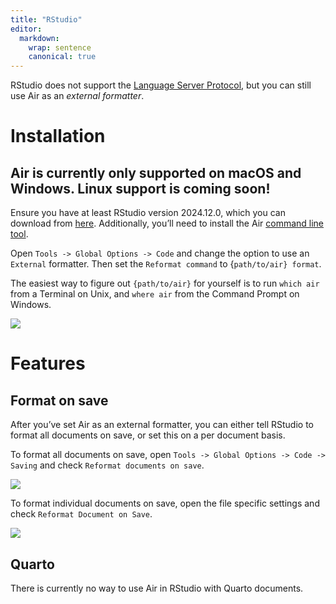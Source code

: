 ```yaml
---
title: "RStudio"
editor:
  markdown:
    wrap: sentence
    canonical: true
---
```


RStudio does not support the [Language Server Protocol](https://microsoft.github.io/language-server-protocol/), but you can still use Air as an *external formatter*.

# Installation

::: callout-note
## Air is currently only supported on macOS and Windows. Linux support is coming soon!
:::

Ensure you have at least RStudio version 2024.12.0, which you can download from [here](https://posit.co/download/rstudio-desktop/).
Additionally, you'll need to install the Air [command line tool](cli.qmd).

Open `Tools -> Global Options -> Code` and change the option to use an `External` formatter.
Then set the `Reformat command` to {`path/to/air} format`.

The easiest way to figure out `{path/to/air}` for yourself is to run `which air` from a Terminal on Unix, and `where air` from the Command Prompt on Windows.

![](./images/rstudio-external-formatter.png){fig-alt="Setting Air as an external formatter with Tools -> Global Options -> Code -> Formatting" fig-align="center"}

# Features

## Format on save

After you've set Air as an external formatter, you can either tell RStudio to format all documents on save, or set this on a per document basis.

To format all documents on save, open `Tools -> Global Options -> Code -> Saving` and check `Reformat documents on save`.

![](images/rstudio-format-on-save.png){fig-alt="Setting RStudio to format all documents on save in Tools -> Global Options -> Code -> Saving" fig-align="center"}

To format individual documents on save, open the file specific settings and check `Reformat Document on Save`.

![](images/rstudio-reformat-document-on-save.png){fig-align="center"}

<!--# Come back and add video of formatting in action -->

## Quarto

There is currently no way to use Air in RStudio with Quarto documents.
